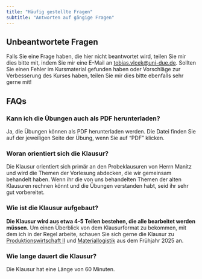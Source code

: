 ```yaml
---
title: "Häufig gestellte Fragen"
subtitle: "Antworten auf gängige Fragen"
---
```


## Unbeantwortete Fragen

Falls Sie eine Frage haben, die hier nicht beantwortet wird, teilen Sie mir dies bitte mit, indem Sie mir eine E-Mail an [tobias.vlcek@uni-due.de](mailto:tobias.vlcek@uni-due.de?subject=Produktionsmanagement%3A%20%3CIhr%20Betreff%3E). Sollten Sie einen Fehler im Kursmaterial gefunden haben oder Vorschläge zur Verbesserung des Kurses haben, teilen Sie mir dies bitte ebenfalls sehr gerne mit!

## FAQs

### Kann ich die Übungen auch als PDF herunterladen?

Ja, die Übungen können als PDF herunterladen werden. Die Datei finden Sie auf der jeweiligen Seite der Übung, wenn Sie auf "PDF" klicken.

### Woran orientiert sich die Klausur?

Die Klausur orientiert sich primär an den Probeklausuren von Herrn Manitz und wird die Themen der Vorlesung abdecken, die wir gemeinsam behandelt haben. Wenn ihr die von uns behandelten Themen der alten Klausuren rechnen könnt und die Übungen verstanden habt, seid ihr sehr gut vorbereitet.

### Wie ist die Klausur aufgebaut?

**Die Klausur wird aus etwa 4-5 Teilen bestehen, die alle bearbeitet werden müssen.**
Um einen Überblick von dem Klausurformat zu bekommen, mit dem ich in der Regel arbeite, schauen Sie sich gerne die Klausur zu [Produktionswirtschaft II](pw2-2025.pdf) und [Materiallogistik](mlb-2025.pdf) aus dem Frühjahr 2025 an.

### Wie lange dauert die Klausur?

Die Klausur hat eine Länge von 60 Minuten.
